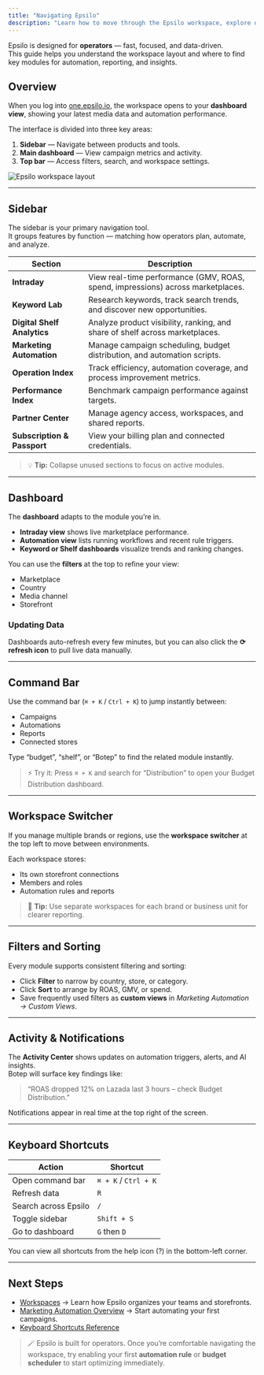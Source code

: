 ```yaml
---
title: "Navigating Epsilo"
description: "Learn how to move through the Epsilo workspace, explore dashboards, and find key automation modules quickly."
---
```


Epsilo is designed for **operators** — fast, focused, and data-driven.\
This guide helps you understand the workspace layout and where to find key modules for automation, reporting, and insights.

## Overview

When you log into [one.epsilo.io](https://one.epsilo.io), the workspace opens to your **dashboard view**, showing your latest media data and automation performance.

The interface is divided into three key areas:

1. **Sidebar** — Navigate between products and tools.
2. **Main dashboard** — View campaign metrics and activity.
3. **Top bar** — Access filters, search, and workspace settings.

![Epsilo workspace layout](../images/navigation-layout.png)

---

## Sidebar

The sidebar is your primary navigation tool.\
It groups features by function — matching how operators plan, automate, and analyze.

| Section                     | Description                                                                     |
| --------------------------- | ------------------------------------------------------------------------------- |
| **Intraday**                | View real-time performance (GMV, ROAS, spend, impressions) across marketplaces. |
| **Keyword Lab**             | Research keywords, track search trends, and discover new opportunities.         |
| **Digital Shelf Analytics** | Analyze product visibility, ranking, and share of shelf across marketplaces.    |
| **Marketing Automation**    | Manage campaign scheduling, budget distribution, and automation scripts.        |
| **Operation Index**         | Track efficiency, automation coverage, and process improvement metrics.         |
| **Performance Index**       | Benchmark campaign performance against targets.                                 |
| **Partner Center**          | Manage agency access, workspaces, and shared reports.                           |
| **Subscription & Passport** | View your billing plan and connected credentials.                               |

> 💡 **Tip:** Collapse unused sections to focus on active modules.

---

## Dashboard

The **dashboard** adapts to the module you’re in.

- **Intraday view** shows live marketplace performance.
- **Automation view** lists running workflows and recent rule triggers.
- **Keyword or Shelf dashboards** visualize trends and ranking changes.

You can use the **filters** at the top to refine your view:

- Marketplace
- Country
- Media channel
- Storefront

### Updating Data

Dashboards auto-refresh every few minutes, but you can also click the **⟳ refresh icon** to pull live data manually.

---

## Command Bar

Use the command bar (`⌘ + K` / `Ctrl + K`) to jump instantly between:

- Campaigns
- Automations
- Reports
- Connected stores

Type “budget”, “shelf”, or “Botep” to find the related module instantly.

> ⚡ Try it: Press `⌘ + K` and search for “Distribution” to open your Budget Distribution dashboard.

---

## Workspace Switcher

If you manage multiple brands or regions, use the **workspace switcher** at the top left to move between environments.

Each workspace stores:

- Its own storefront connections
- Members and roles
- Automation rules and reports

> 🧠 **Tip:** Use separate workspaces for each brand or business unit for clearer reporting.

---

## Filters and Sorting

Every module supports consistent filtering and sorting:

- Click **Filter** to narrow by country, store, or category.
- Click **Sort** to arrange by ROAS, GMV, or spend.
- Save frequently used filters as **custom views** in _Marketing Automation → Custom Views_.

---

## Activity & Notifications

The **Activity Center** shows updates on automation triggers, alerts, and AI insights.\
Botep will surface key findings like:

> “ROAS dropped 12% on Lazada last 3 hours – check Budget Distribution.”

Notifications appear in real time at the top right of the screen.

---

## Keyboard Shortcuts

| Action               | Shortcut             |
| -------------------- | -------------------- |
| Open command bar     | `⌘ + K` / `Ctrl + K` |
| Refresh data         | `R`                  |
| Search across Epsilo | `/`                  |
| Toggle sidebar       | `Shift + S`          |
| Go to dashboard      | `G` then `D`         |

You can view all shortcuts from the help icon (?) in the bottom-left corner.

---

## Next Steps

- [Workspaces](./workspaces) → Learn how Epsilo organizes your teams and storefronts.
- [Marketing Automation Overview](../marketing-automation/overview) → Start automating your first campaigns.
- [Keyboard Shortcuts Reference](../glossary/index#shortcuts)

> 🪄 Epsilo is built for operators. Once you’re comfortable navigating the workspace, try enabling your first **automation rule** or **budget scheduler** to start optimizing immediately.